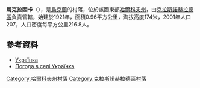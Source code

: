 {{coord|49|34|57|N|35|33|23|E|scale:100000_region:UA|display=title}}

'''烏克拉因卡'''（{{lang-uk|Українка}}），是[[烏克蘭|烏克蘭]]的村落，位於該國東部[[哈爾科夫州|哈爾科夫州]]，由[[克拉斯諾赫拉德區|克拉斯諾赫拉德區]]負責管轄，始建於1921年，面積0.96平方公里，海拔高度174米，2001年人口207，人口密度每平方公里216.8人。

==參考資料==
* [http://w1.c1.rada.gov.ua/pls/z7502/A005?rdat1=09.01.2009&rf7571=33469 Українка]
* [http://weather.in.ua/ua/har'kovskaja/26797 Погода в селі Українка] {{Wayback|url=http://weather.in.ua/ua/har%27kovskaja/26797 |date=20200927034830 }}

{{DEFAULTSORT:Українка}}
[[Category:哈爾科夫州村落|Category:哈爾科夫州村落]]
[[Category:克拉斯諾赫拉德區村落|Category:克拉斯諾赫拉德區村落]]


{{Kharkiv-geo-stub}}